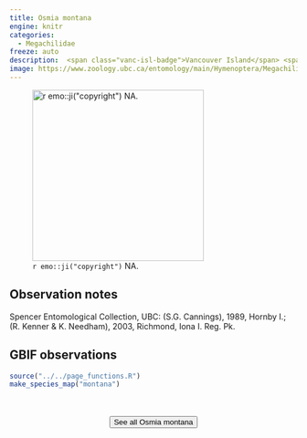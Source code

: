 ```yaml
---
title: Osmia montana
engine: knitr
categories:
  - Megachilidae
freeze: auto
description:  <span class="vanc-isl-badge">Vancouver Island</span> <span class="lower-mainland-badge">Lower Mainland</span>
image: https://www.zoology.ubc.ca/entomology/main/Hymenoptera/Megachilidae/Osmia%20montana%20female%20(3lateral).jpg
---
```

![`r emo::ji("copyright")` NA.](https://www.zoology.ubc.ca/entomology/main/Hymenoptera/Megachilidae/Osmia%20montana%20female%20(3lateral).jpg){height=300}

## Observation notes  
Spencer Entomological Collection, UBC: (S.G. Cannings), 1989, Hornby I.; (R. Kenner & K. Needham), 2003, <span class="hl-place-name">Richmond</span>, Iona I. Reg. Pk.

## GBIF observations  


```r
source("../../page_functions.R")
make_species_map("montana")
```
<br><br>
<center>


<a href="https://www.zoology.ubc.ca/entomology/main/Hymenoptera/Megachilidae/Osmia%20montana.php"><button type="button" class="btn btn-secondary">See all Osmia montana <i class="fa-solid fa-arrow-up-right-from-square"></i> </button></a>
</center>
